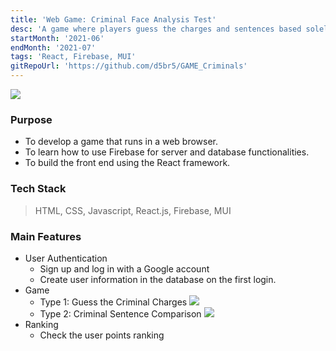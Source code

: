 ```yaml
---
title: 'Web Game: Criminal Face Analysis Test'
desc: 'A game where players guess the charges and sentences based solely on the faces of criminals'
startMonth: '2021-06'
endMonth: '2021-07'
tags: 'React, Firebase, MUI'
gitRepoUrl: 'https://github.com/d5br5/GAME_Criminals'
---
```


![](https://user-images.githubusercontent.com/40906871/144459871-289ae68f-4900-4c96-b237-9f9ee5737398.png)

### Purpose
- To develop a game that runs in a web browser.
- To learn how to use Firebase for server and database functionalities.
- To build the front end using the React framework.

### Tech Stack

> HTML, CSS, Javascript, React.js, Firebase, MUI

### Main Features

- User Authentication
  - Sign up and log in with a Google account
  - Create user information in the database on the first login.
- Game
  - Type 1: Guess the Criminal Charges
  ![](https://user-images.githubusercontent.com/40906871/144459956-016f1f13-c28f-45bb-804f-01c2fc4425a2.png)
  - Type 2: Criminal Sentence Comparison
  ![](https://user-images.githubusercontent.com/40906871/144460081-b6239ecc-e3ea-4cfb-abf1-3175573dfb70.png)
- Ranking
  - Check the user points ranking